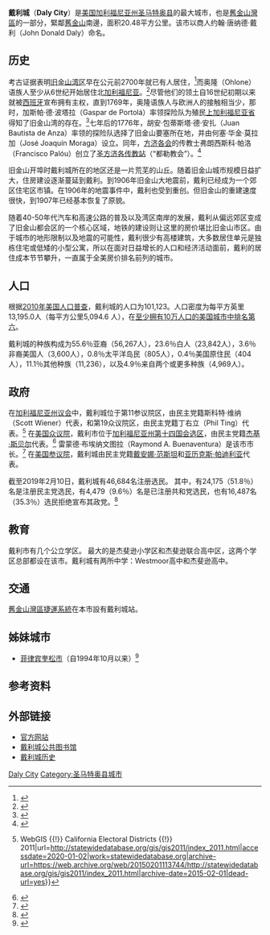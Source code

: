 {{noteTA|G1=US_CA_Cities}}
<!-- Infobox begins -->{{Infobox City
<!--See the Table at Infobox Settlement for all fields and descriptions of usage-->
<!-- Basic info  ---------------->
|official_name          = City of Daly City, California
|chinese_name           = 戴利城
|other_name             =
|native_name            =  <!-- for cities whose native name is not in English -->
|nickname               = 到半岛之门 (Gateway to the Peninsula)
|settlement_type        = <!--For Town or Village (Leave blank for the default City)-->
|motto                  =
<!-- images and maps  ----------->
|image_skyline          =
|imagesize              =
|image_caption          =
|image_flag             =
|flag_size              =
|image_seal             =
|seal_size              =
|image_shield           = 
|shield_size            =
|image_blank_emblem     =
|blank_emblem_type      =
|blank_emblem_size      =
|image_map = San_Mateo_County_California_Incorporated_and_Unincorporated_areas_Daly_City_Highlighted.svg

|mapsize =
|map_caption = 戴利城在[[加州|加州]][[聖馬刁縣|聖馬刁縣]]的位置
|image_map1             = 
|mapsize1               = 
|map_caption1           = 
|image_dot_map          =
|dot_mapsize            =
|dot_map_caption        =
|dot_x =  
|dot_y =
|pushpin_map            = <!-- the name of a location map as per http://en.wikipedia.org/wiki/Template:Location_map -->
|pushpin_label_position = <!-- the position of the pushpin label: left, right, top, bottom, none -->
|pushpin_map_caption    =
|pushpin_mapsize        =
<!-- Location ------------------>
|subdivision_type       = [[世界政區索引|國家]]
|subdivision_name       = [[美國|美國]]
|subdivision_type1      = [[美國行政區劃|州名]]
|subdivision_name1      = [[加州|加州]]
|subdivision_type2      = [[加利福尼亞州行政區劃|縣]]
|subdivision_name2      = [[聖馬刁縣|聖馬刁縣]]
|subdivision_type3      = 
|subdivision_name3      = 
|subdivision_type4      = 
|subdivision_name4      =
<!-- Politics ----------------->
|government_footnotes   =
|government_type        =
|leader_title  = [[市長|市長]]
|leader_name  = Raymond A. Buenaventura
|leader_title1 = [[副市長|副市長]]
|leader_name1 = Glenn R. Sylvester
|leader_title2 = 市议会
|leader_name2 = Juslyn C. Manalo
|leader_title3 = 市议会
|leader_name3 = Pamela DiGiovanni
|leader_title4 = 市议会
|leader_name4 = Rod Daus-Magbual
|established_title      = [[公法人|市政府建制]]
|established_date       = 1911年3月18日
|established_title2     =  <!-- Incorporated (town) -->
|established_date2      = 
|established_title3     =  <!-- Incorporated (city) -->
|established_date3      =
<!-- Area    --------------------->
|area_magnitude         =
|unit_pref                = <!--Enter: Imperial, if Imperial (metric) is desired-->
|area_footnotes           =
|area_total_km2             = 20.48
|area_land_km2              =
|area_water_km2             =
|area_total_sq_mi        = 8.0
|area_land_sq_mi         =
|area_water_sq_mi        =
|area_water_percent     =
|area_urban_km2             =
|area_urban_sq_mi        =
|area_metro_km2             =
|area_metro_sq_mi        =
|area_blank1_title        =
|area_blank1_km2          =
|area_blank1_sq_mi        =
<!-- Population   ----------------------->
|population_as_of       = 2000
|population_footnotes           =
|population_note        = United States Census Bureau
|population_total       = 103621
|population_density_km2     = 5353.05
|population_density_sq_mi = 13,703.8
|population_metro       =
|population_density_metro_km2   =
|population_density_metro_sq_mi =
|population_urban       =
|population_density_urban_km2   =
|population_density_urban_sq_mi =
|population_blank1_title        =
|population_blank1              =
|population_density_blank1_km2 =   
|population_density_blank1_sq_mi =
<!-- General information  --------------->
|timezone               = [[太平洋标准时间|太平洋标准时间]]
|utc_offset             = -8
|timezone_DST           = [[太平洋夏令时间|太平洋夏令时间]]
|utc_offset_DST         = -7
|latd= 37 
|latm= 41 
|lats= 27 
|latNS= N
|longd= 122 
|longm= 27 
|longs= 57 
|longEW= W
|elevation_footnotes    =  <!--for references: use <ref> </ref> tags-->
|elevation_m              =
|elevation_ft           =
<!-- Area/postal codes & others -------->
|postal_code_type       =  <!-- enter ZIP code, Postcode, Post code, Postal code... -->
|postal_code            =
|area_code              =
|blank_name             =
|blank_info             =
|blank1_name            =
|blank1_info            =
|website                = http://www.dalycity.org/
|footnotes              =
}}  <!-- Infobox ends -->
'''戴利城'''（'''Daly City'''）是[[美国|美国]][[加利福尼亚州|加利福尼亚州]][[圣马特奥县_(加利福尼亚州)|圣马特奥县]]的最大城市，也是[[舊金山灣區|舊金山灣區]]的一部分，緊鄰[[舊金山|舊金山]]南邊，面积20.48平方公里。该市以商人约翰·唐纳德·戴利（John Donald Daly）命名。

== 历史 ==
考古证据表明[[旧金山湾区|旧金山湾区]]早在公元前2700年就已有人居住，<ref name="Stewart 2003">{{cite web
 | url = http://www.sonoma.edu/asc/projects/pointreyes/overview2.pdf
 | title = Archaeological Research Issues For The Point Reyes National Seashore - Golden Gate National Recreation Area
 | accessdate = June 12, 2008
 | last = Stewart
 | first = Suzanne B
 | date = November 2003
 | publisher = Sonoma State University - Anthropological Studies Center
 | page = 100
 | archive-date = 2008-06-24
 | archive-url = https://web.archive.org/web/20080624193135/http://www.sonoma.edu/asc/projects/pointreyes/overview2.pdf
 | dead-url = no
 }}</ref>而奥隆（Ohlone）语族人至少从6世纪开始居住北[[加利福尼亚|加利福尼亚]]。<ref>{{cite encyclopedia
 | author = Levy, Richard
 | editor = William C. Sturtevant and Robert F. Heizer
 | encyclopedia = [[Handbook_of_North_American_Indians|Handbook of North American Indians]]
 | title = Costanoan
 | year = 1978
 | publisher = Smithsonian Institution
 | volume = 8
 | location = Washington, D.C.
 | isbn = 978-0-16-004578-3
 | pages = 486
}}</ref>尽管他们的领土自16世纪初期以来就被[[西班牙|西班牙]]宣布拥有主权，直到1769年，奥隆语族人与欧洲人的接触相当少，那时，加斯帕·德·波塔拉（Gaspar de Portolá）率领探险队为殖民[[上加利福尼亚省|上加利福尼亚省]]得知了旧金山湾的存在。<ref name="Portola">{{cite web
 | title = Visitors: San Francisco Historical Information
 | url = http://www.sfgov.org/site/visitor_index.asp?id=8091
 | accessdate = June 10, 2008
 | publisher = City and County of San Francisco
 | archiveurl = https://web.archive.org/web/20080331220353/http://www.sfgov.org/site/visitor_index.asp?id=8091
 | archivedate = March 31, 2008
}}</ref>七年后的1776年，胡安·包蒂斯塔·德·安扎（Juan Bautista de Anza）率领的探险队选择了旧金山要塞所在地，并由何塞·华金·莫拉加（José Joaquín Moraga）设立。同年，[[方济各会|方济各会]]的传教士弗朗西斯科·帕洛（Francisco Palóu）创立了[[圣方济各传教站|圣方济各传教站]]（“都勒教会”）。<ref name="DeAnza-Moraga-Palou">{{cite web
 |author=Edward F. O'Day 
 |title=The Founding of San Francisco 
 |date=October 1926 
 |url=http://www.sfmuseum.org/hist6/founding.html 
 |accessdate=February 14, 2009 
 |publisher=Spring Valley Water Authority 
 |work=San Francisco Water 
 |archiveurl=https://web.archive.org/web/20100727190828/http://www.sfmuseum.org/hist6/founding.html 
 |archivedate=July 27, 2010 
}}</ref>

旧金山开埠时戴利城所在的地区还是一片荒芜的山丘。随着旧金山城市规模日益扩大，住房建设逐渐蔓延到戴利。到1906年旧金山大地震前，戴利已经成为一个郊区住宅区市镇。在1906年的地震事件中，戴利也受到重创。但旧金山的重建速度很快，到1907年已经基本恢复了原貌。

随着40-50年代汽车和高速公路的普及以及湾区南岸的发展，戴利从偏远郊区变成了旧金山都会区的一个核心区域，地铁的建设则让这里的房价堪比旧金山市区。由于城市的地形限制以及地震的可能性，戴利很少有高楼建筑，大多数居住单元是独栋住宅或低矮的小型公寓，所以在面对日益增长的人口和经济活动面前，戴利的居住成本节节攀升，一直属于全美房价排名前列的城市。

== 人口 ==
根据[[2010年美国人口普查|2010年美国人口普查]]，戴利城的人口为101,123。人口密度为每平方英里13,195.0人（每平方公里5,094.6 人），在[[按人口排列的美國城市列表|至少拥有10万人口的美国城市中排名第六]]。

戴利城的种族构成为55.6％亚裔（56,267人），23.6％白人（23,842人），3.6％非裔美国人（3,600人），0.8％太平洋岛民（805人），0.4％美国原住民（404人），11.1％其他种族（11,236），以及4.9％来自两个或更多种族（4,969人）。

== 政府 ==
在[[加利福尼亚州议会|加利福尼亚州议会]]中，戴利城位于第11参议院区，由民主党籍斯科特·维纳（Scott Wiener）代表，和第19众议院区，由民主党籍丁右立（Phil Ting）代表。<ref>{{Cite web|title=Statewide Database {{!}} WebGIS {{!}} California Electoral Districts {{!}} 2011|url=http://statewidedatabase.org/gis/gis2011/index_2011.html|accessdate=2020-01-02|work=statewidedatabase.org|archive-url=https://web.archive.org/web/20150201113744/http://statewidedatabase.org/gis/gis2011/index_2011.html|archive-date=2015-02-01|dead-url=yes}}</ref> 在[[美国众议院|美国众议院]]，戴利市位于[[加利福尼亞州第十四國會選區|加利福尼亚州第十四国会选区]]，由民主党籍[[傑基·斯貝爾|杰基·斯贝尔]]代表。<ref>{{Cite web|title=California’s 14th Congressional District - CA-14 Representatives & District Map|url=https://www.govtrack.us/congress/members/CA/14|accessdate=2020-01-02|work=GovTrack.us|language=en|archive-date=2021-03-20|archive-url=https://web.archive.org/web/20210320205549/https://www.govtrack.us/congress/members/CA/14|dead-url=no}}</ref> 雷蒙德·布埃纳文图拉（Raymond A. Buenaventura）是该市市长。<ref>{{Cite web|title=City Officials|url=http://www.dalycity.org/About_Daly_City/City_Officials.htm|accessdate=2020-01-02|work=www.dalycity.org|archive-date=2019-01-07|archive-url=https://web.archive.org/web/20190107002321/http://www.dalycity.org/About_Daly_City/City_Officials.htm%0A|dead-url=yes}}</ref> 在[[美国参议院|美国参议院]]，戴利城由民主党籍[[黛安·范士丹|戴安娜·范斯坦]]和[[亚历克斯·帕迪利亚|亚历克斯·帕迪利亚]]代表。

截至2019年2月10日，戴利城有46,684名注册选民。 其中，有24,175（51.8％）名是注册民主党选民，有4,479（9.6％）名是已注册共和党选民，也有16,487名（35.3％）选民拒绝宣布其政党。<ref>{{Cite web|title=Report of Registration as of February 10, 2019 Registration by Political Subdivision by County|url=https://elections.cdn.sos.ca.gov/ror/ror-odd-year-2019/politicalsub.pdf|accessdate=2020-01-01|author=|date=|format=pdf|publisher=|language=英语|archive-date=2019-03-23|archive-url=https://web.archive.org/web/20190323230212/https://elections.cdn.sos.ca.gov/ror/ror-odd-year-2019/politicalsub.pdf|dead-url=no}}</ref>

== 教育 ==
戴利市有几个公立学区。 最大的是杰斐逊小学区和杰斐逊联合高中区，这两个学区总部都设在该市。戴利城有两所中学：Westmoor高中和杰斐逊高中。

== 交通 ==
[[舊金山灣區捷運系統|舊金山灣區捷運系統]]在本市設有戴利城站。

== 姊妹城市 ==
* {{flagdeco|PHL}} [[菲律宾|菲律宾]][[奎松市|奎松市]]（自1994年10月以来）<ref>{{Cite web|title=Sister Cities|url=https://web.archive.org/web/20171001010801/http://quezoncity.gov.ph/index.php/quezon-city-business-district/350-sister-cities|accessdate=2020-01-04|date=2017-10-01|work=web.archive.org}}</ref>

== 参考资料 ==
{{reflist}}

== 外部链接 ==
*[https://web.archive.org/web/20070628202805/http://www.ci.daly-city.ca.us/ 官方网站]
*[http://www.dalycitylibrary.org/ 戴利城公共图书馆] {{Wayback|url=http://www.dalycitylibrary.org/ |date=20100615143903 }}
*[https://web.archive.org/web/20041022015050/http://www.dalycityhistory.org/overview.htm 戴利城历史]
{{Mapit-US-cityscale|37.6907|-122.46595}}

{{旧金山湾区城市}}
{{聖馬刁縣 (加利福尼亞州)}}

[[Category:舊金山灣區城市|Daly City]]
[[Category:圣马特奥县城市|Category:圣马特奥县城市]]